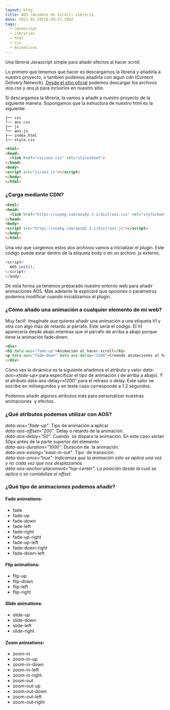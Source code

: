 ```yaml
---
layout: blog
title: AOS (Animate On Scroll) Libreria
date: 2021-05-29T16:59:17.298Z
tags:
  - Javascript
  - Libraries
  - html
  - css
  - Animations
---
```


Una libreria Javascript simple para añadir efectos al hacer scroll.

Lo primero que tenemos que hacer es descargarnos la librería y añadirla a nuestro proyecto, o tambien podemos añadirla con algun cdn (Content Delivery Network). [Desde el sitio oficial](https://michalsnik.github.io/aos/) podemos descargar los archivos *aos.css* y *aos.js* para incluirlos en nuestro sitio.

Si descargamos la libreria, la vamos a añadir a nuestro proyecto de la siguiente manera. Supongamos que la estructura de nuestro html es la siguiente:

```
├── css
└── aos.css
├── js
└── aos.js
├── index.html
├── style.css
```

```html
<html>
<head>
  <link href="css/aos.css" rel="stylesheet">  
</head>
<body>
<script src="js/aos.js"></script>
</body>
</html>
```

### ¿Carga mediante CDN?



```html
<html>
<head>
  <link href="https://unpkg.com/aos@2.3.1/dist/aos.css" rel="stylesheet">  
</head>
<body>
<script src="https://unpkg.com/aos@2.3.1/dist/aos.js"></script>
</body>
</html>
```

Una vez que cargemos estos dos archivos vamos a inicializar el plugin. Este código puede estar dentro de la etiqueta body o en un archivo .js externo.

```javascript
<script>
  AOS.init();
</script>
</body>
```

De esta forma ya tenemos preparado nuestro entorno web para añadir animaciones AOS. Más adelante te explicaré que opciones o parámetros podemos modificar cuando inicializamos el plugin.

### ¿Cómo añado una animación a cualquier elemento de mi web?

Muy facil!. Imagínate que quieres añadir una animación a una etiqueta h1 y otra con algo más de retardo al párrafo. Este sería el código. El h1 aparecería desde abajo mientras que el párrafo de arriba a abajo porque tiene la animación fade-down.

```html
<div>
<h1 data-aos="fade-up">Animación al hacer scroll</h1>
<p data-aos="fade-down" data-aos-delay="1200">Creando animaciones al hacer scroll...<p>
</div>
```

Cómo ves la dinámica es la siguiente añadimos el atributo y valor *data-aos=»fade-up»* para especificar el tipo de animación ( de arriba a abajo). Y el atributo data-aos-delay=»1200″ para el retraso o delay. Este valor se escribe en milisegundos y en teste caso corresponde a 1.2 segundos.

Podemos añadir algunos atributos más para personalizar nuestras animaciones  y efectos.

### ¿Qué atributos podemos utilizar con AOS?

*data-aos="fade-up"*. Tipo de animación a aplicar\
*data-aos-offset="200″.* Delay o retardo de la animación.\
*data-aos-delay="50″*. Cuando  se dispara la animación. En este caso serían 50px antes de la parte superior del elemento\
*data-aos-duration="1000″*. Duración de  la animación.\
*data-aos-easing="ease-in-out"*. Tipo  de transición.\
*data-aos-once="true": Indicamos que la animación sólo se aplica una vez y no cada vez que nos desplazamos*\
*data-aos-anchor-placement="top-center". La posición desde la cual se aplica o se contabiliza el offset.*

### ¿Qué tipo de animaciones podemos añadir?

#### Fade animations:

* fade
* fade-up
* fade-down
* fade-left
* fade-right
* fade-up-right
* fade-up-left
* fade-down-right
* fade-down-left

<!--StartFragment-->

#### Flip animations:

* flip-up
* flip-down
* flip-left
* flip-right

#### Slide animations:

* slide-up
* slide-down
* slide-left
* slide-right

#### Zoom animations:

* zoom-in
* zoom-in-up
* zoom-in-down
* zoom-in-left
* zoom-in-right
* zoom-out
* zoom-out-up
* zoom-out-down
* zoom-out-left
* zoom-out-right
